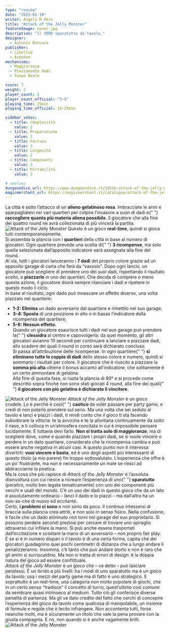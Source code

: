 ```yaml
---
type: "review"
date: "2023-01-19"
writer: Angelo M Pero
title: "Attack of the Jelly Monster"
featureImage: cover.jpg
description: "Il VERO sparatutto da tavolo."
designer:
  - Antonin Boccara
publisher:
  - Libellud
  - Asmodee
mechanisms:
  - Maggioranze
  - Piazzamento dadi
  - Tempo Reale

score: 7
weight: 2
player_count: 5
player_count_official: "3-5"
playing_time: 25min
playing_time_official: 15-25min

sidebar_votes:
  - title: Complessità
    value: 2
  - title: Preparazione
    value: 2
  - title: Fortuna
    value: 3
  - title: Longevità
    value: 2
  - title: Componenti
    value: 3
  - title: Portabilità
    value: 3

# seelves
dungeondice_url: https://www.dungeondice.it/10516-attack-of-the-jelly-monster.html#:~:text=Attack%20of%20the%20Jelly%20Monster%20di%20Asmodee%20Italia%20%C3%A8%20un,giocatori%20di%20almeno%208%20anni.
magicmerchant_url: https://magicmerchant.it/catalogue/attack-of-the-jelly-monster-34512/
---
```


<Setting>
  La città è sotto l’attacco di un <strong>alieno gelatinoso rosa</strong>.
  Imbracciate le armi e sparpagliatevi nei vari quartieri per colpire l’invasore
  a suon di dadi e{" "}
  <strong>raccogliere quanta più materia aliena possibile</strong>. Il giocatore
  che alla fine dei quattro round ne avrà collezionata di più vincerà la
  partita.
  <br />
</Setting>

<img src="./game1.jpg" alt="Attack of the Jelly Monster" />

<Rules>
  Questo è un gioco <strong>real-time</strong>, quindi si gioca tutti
  contemporaneamente.
  <br />
  Si assembla la plancia con i <strong>quartieri</strong> della città in base al
  numero di giocatori. Ogni quartiere prevede una scelta di{" "}
  <strong>3 ricompense</strong>, ma solo quella selezionata dall’apposito
  indicatore sarà assegnata alla fine del round.
  <br />
  Al via, tutti i giocatori lanceranno i <strong>7 dadi</strong> del proprio
  colore grazie ad un apposito garage di carta che farà da “vassoio”. Dopo ogni
  lancio, un giocatore può scegliere di prendere uno dei suoi dadi, rispettando
  il risultato scelto, e <strong>piazzarlo</strong> in uno dei quartieri. Che
  decida di compiere o meno questa azione, il giocatore dovrà sempre rilanciare
  i dadi e ripetere in questo modo il ciclo.
  <br />
  In base al risultato, ogni dado può innescare un effetto diverso, una volta
  piazzato nel quartiere:
  <br />
  <ul>
    <li>
      <strong>1-2: Elimina</strong> un dado avversario dal quartiere e rimettilo
      nel suo garage;
    </li>
    <li>
      <strong>3-4: Sposta</strong> di una posizione in alto o in basso
      l’indicatore della ricompensa del quartiere;
    </li>
    <li>
      <strong>5-6: Nessun effetto.</strong>
      <br />
      Quando un giocatore esaurisce tutti i dadi nel suo garage può prendere la{" "}
      <strong>clessidra </strong>al centro e capovolgerla: da quel momento, gli
      altri giocatori avranno 10 secondi per continuare a lanciare e piazzare
      dadi, allo scadere dei quali il round in corso sarà dichiarato concluso.
      <br />
      Si passa all’attribuzione delle ricompense. In ogni quartiere{" "}
      <strong>si eliminano tutte le coppie di dadi</strong> dello stesso colore
      e numero, quindi si sommano i risultati per colore. Il giocatore che è
      riuscito a piazzare la <strong>somma più alta</strong> ottiene il bonus
      accanto all’indicatore, che solitamente è un certo ammontare di gelatina.
      <br />
      Alla fine di questa fase, si ruota la plancia di 90° e si procede come
      descritto sopra finché non sono stati giocati 4 round, alla fine dei quali{" "}
      <strong>il giocatore con più gelatina è dichiarato il vincitore</strong>.
    </li>
  </ul>
</Rules>

<img src="./game2.jpg" alt="Attack of the Jelly Monster" />

<Feedback>
  <em>Attack of the Jelly Monster</em> è un gioco crudele. Lo è perché è così{" "}
  <strong>caotico </strong>da voler passare per party game, e credi di non
  poterlo prendere sul serio. Ma una volta che sei seduto al tavolo e lanci e
  piazzi i dadi, ti rendi conto che il gioco ti sta facendo subodorare la
  vittoria: te la avvicina e te la allontana continuamente da sotto il naso, e
  ti colloca in un’atmosfera concitata in cui è impossibile pensare lucidamente.
  E tuttavia devi farlo. <strong>Non si tratta solo di maggioranze</strong>, ma
  di scegliere dove, come e quando piazzare i propri dadi, se si vuole vincere o
  perdere in un dato quartiere, considerato che la ricompensa cambia e può
  essere anche negativa in alcuni casi. A questo punto non ti interessa
  divertirti: <strong>vuoi vincere e basta</strong>, ed è uno degli aspetti più
  interessanti di questo titolo (a mio parere) fin troppo sottovalutato.
  L’esperienza che offre è un po’ frustrante, ma non è necessariamente un male
  se riesci ad abbracciarne la poetica.
  <br />
  Ma la cosa che più rapisce di <em>Attack of the Jelly Monster</em> è
  l’assoluta disinvoltura con cui riesce a ricreare l’esperienza di uno{" "}
  <strong>sparatutto </strong>(peraltro, molto ben legata tematicamente) con uno
  dei componenti più vecchi e usati del mondo. C’è un uso dei dadi in questo
  gioco che da un lato è assolutamente ordinario – lanci il dado e lo piazzi –
  ma dall’altro ha un non-so-che di nuovo ed eccitante.
  <br />
  Certo, <strong>i problemi ci sono</strong> e non sono da poco. Il continuo
  intessersi di braccia sulla plancia crea attriti, e non solo in senso fisico.
  Nella confusione, è facile che un dado eliminato non torni nel garage del suo
  proprietario. Si possono perdere secondi preziosi per cercare di trovare uno
  spiraglio attraverso cui infilare la mano. Si può anche essere trasportati
  dall’eccitazione e scostare la mano di un avversario – non proprio fair play.
  E se si è in numero dispari o il tavolo è di una certa forma, capita che dei
  giocatori guadagnino quei pochi centimetri di distanza che a lungo andare li
  penalizzeranno. Insomma, c’è tanto che può andare storto e non è raro che gli
  animi si surriscaldino. Ma non si tratta di errori di design: è la doppia
  natura del gioco ad essere conflittuale.
  <br />
  <em>Attack of the Jelly Monster</em> è un gioco che – va detto – può lasciare
  perplessi. È un ibrido a più livelli: ha i modi di uno sparatutto ma è un
  gioco da tavolo; usa i mezzi del party game ma di fatto è uno strategico. E
  soprattutto è un real-time, una categoria non molto popolare di giochi, che in
  un certo senso “tradisce” il concetto di turno, quest’ultimo così comune da
  sembrare quasi intrinseco al medium. Tutto ciò gli conferisce diverse penalità
  di partenza. Ma gli va dato credito del fatto che cerchi di concepire
  l’esperienza del gioco da tavolo come qualcosa di manipolabile, un insieme di
  formule e regole che è lecito infrangere. Non accontenta tutti, forse neanche
  molti, ma è sicuramente un titolo che vale la pena provare con la giusta
  compagnia. E no, non quando si è anche vagamente brilli.
  <br />
</Feedback>

<img src="./game3.jpg" alt="Attack of the Jelly Monster" />
